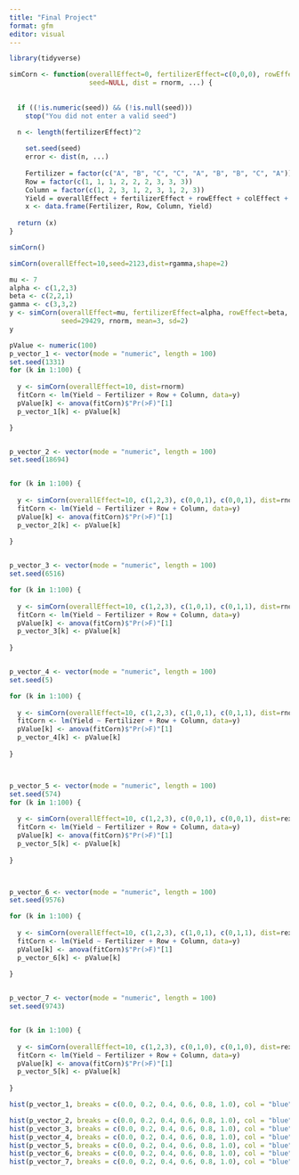 ```yaml
---
title: "Final Project"
format: gfm
editor: visual
---
```


```r
library(tidyverse)

```

```r

simCorn <- function(overallEffect=0, fertilizerEffect=c(0,0,0), rowEffect=c(0,0,0), colEffect=c(0,0,0),
                    seed=NULL, dist = rnorm, ...) {
  
  
  if ((!is.numeric(seed)) && (!is.null(seed))) 
    stop("You did not enter a valid seed")
  
  n <- length(fertilizerEffect)^2

    set.seed(seed)
    error <- dist(n, ...)
    
    Fertilizer = factor(c("A", "B", "C", "C", "A", "B", "B", "C", "A"))
    Row = factor(c(1, 1, 1, 2, 2, 2, 3, 3, 3))
    Column = factor(c(1, 2, 3, 1, 2, 3, 1, 2, 3))
    Yield = overallEffect + fertilizerEffect + rowEffect + colEffect + error
    x <- data.frame(Fertilizer, Row, Column, Yield)
  
  return (x)
}
```

```r
simCorn()
```

```r
simCorn(overallEffect=10,seed=2123,dist=rgamma,shape=2)

```

```r
mu <- 7
alpha <- c(1,2,3)
beta <- c(2,2,1)
gamma <- c(3,3,2)
y <- simCorn(overallEffect=mu, fertilizerEffect=alpha, rowEffect=beta, colEffect=gamma,
             seed=29429, rnorm, mean=3, sd=2)
y

```

```r
pValue <- numeric(100)
p_vector_1 <- vector(mode = "numeric", length = 100)
set.seed(1331)
for (k in 1:100) { 
  
  y <- simCorn(overallEffect=10, dist=rnorm)
  fitCorn <- lm(Yield ~ Fertilizer + Row + Column, data=y)
  pValue[k] <- anova(fitCorn)$"Pr(>F)"[1]
  p_vector_1[k] <- pValue[k]

}


p_vector_2 <- vector(mode = "numeric", length = 100)
set.seed(18694)


for (k in 1:100) { 
  
  y <- simCorn(overallEffect=10, c(1,2,3), c(0,0,1), c(0,0,1), dist=rnorm)
  fitCorn <- lm(Yield ~ Fertilizer + Row + Column, data=y)
  pValue[k] <- anova(fitCorn)$"Pr(>F)"[1]
  p_vector_2[k] <- pValue[k]
  
}


p_vector_3 <- vector(mode = "numeric", length = 100)
set.seed(6516)

for (k in 1:100) { 
  
  y <- simCorn(overallEffect=10, c(1,2,3), c(1,0,1), c(0,1,1), dist=rnorm)
  fitCorn <- lm(Yield ~ Fertilizer + Row + Column, data=y)
  pValue[k] <- anova(fitCorn)$"Pr(>F)"[1]
  p_vector_3[k] <- pValue[k]
  
}


p_vector_4 <- vector(mode = "numeric", length = 100)
set.seed(5)

for (k in 1:100) { 
  
  y <- simCorn(overallEffect=10, c(1,2,3), c(1,0,1), c(0,1,1), dist=rnorm)
  fitCorn <- lm(Yield ~ Fertilizer + Row + Column, data=y)
  pValue[k] <- anova(fitCorn)$"Pr(>F)"[1]
  p_vector_4[k] <- pValue[k]
  
}



p_vector_5 <- vector(mode = "numeric", length = 100)
set.seed(574)
for (k in 1:100) { 
  
  y <- simCorn(overallEffect=10, c(1,2,3), c(0,0,1), c(0,0,1), dist=rexp)
  fitCorn <- lm(Yield ~ Fertilizer + Row + Column, data=y)
  pValue[k] <- anova(fitCorn)$"Pr(>F)"[1]
  p_vector_5[k] <- pValue[k]
  
}



p_vector_6 <- vector(mode = "numeric", length = 100)
set.seed(9576)

for (k in 1:100) { 
  
  y <- simCorn(overallEffect=10, c(1,2,3), c(1,0,1), c(0,1,1), dist=rexp)
  fitCorn <- lm(Yield ~ Fertilizer + Row + Column, data=y)
  pValue[k] <- anova(fitCorn)$"Pr(>F)"[1]
  p_vector_6[k] <- pValue[k]
  
}


p_vector_7 <- vector(mode = "numeric", length = 100)
set.seed(9743)


for (k in 1:100) { 
  
  y <- simCorn(overallEffect=10, c(1,2,3), c(0,1,0), c(0,1,0), dist=rexp)
  fitCorn <- lm(Yield ~ Fertilizer + Row + Column, data=y)
  pValue[k] <- anova(fitCorn)$"Pr(>F)"[1]
  p_vector_5[k] <- pValue[k]
  
}

```

```r
hist(p_vector_1, breaks = c(0.0, 0.2, 0.4, 0.6, 0.8, 1.0), col = "blue", )

hist(p_vector_2, breaks = c(0.0, 0.2, 0.4, 0.6, 0.8, 1.0), col = "blue", )
hist(p_vector_3, breaks = c(0.0, 0.2, 0.4, 0.6, 0.8, 1.0), col = "blue", )
hist(p_vector_4, breaks = c(0.0, 0.2, 0.4, 0.6, 0.8, 1.0), col = "blue", )
hist(p_vector_5, breaks = c(0.0, 0.2, 0.4, 0.6, 0.8, 1.0), col = "blue", )
hist(p_vector_6, breaks = c(0.0, 0.2, 0.4, 0.6, 0.8, 1.0), col = "blue", )
hist(p_vector_7, breaks = c(0.0, 0.2, 0.4, 0.6, 0.8, 1.0), col = "blue", )

```
